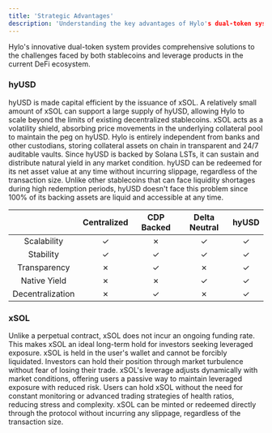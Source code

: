```yaml
---
title: 'Strategic Advantages'
description: 'Understanding the key advantages of Hylo's dual-token system'
---
```


Hylo's innovative dual-token system provides comprehensive solutions to the challenges faced by both stablecoins and leverage products in the current DeFi ecosystem.

### hyUSD

<CardGroup>
  <Card title="Scalability" icon="chart-line">
    hyUSD is made capital efficient by the issuance of xSOL. A relatively small amount of xSOL can support a large supply of hyUSD, allowing Hylo to scale beyond the limits of existing decentralized stablecoins.
  </Card>
  <Card title="Stability" icon="shield">
    xSOL acts as a volatility shield, absorbing price movements in the underlying collateral pool to maintain the peg on hyUSD.
  </Card>
  <Card title="Censorship Resistance" icon="lock">
    Hylo is entirely independent from banks and other custodians, storing collateral assets on chain in transparent and 24/7 auditable vaults.
  </Card>
  <Card title="Native Yield" icon="money-bill-trend-up">
    Since hyUSD is backed by Solana LSTs, it can sustain and distribute natural yield in any market condition.
  </Card>
</CardGroup>
<Card title="Deep Liquidity" icon="water">
    hyUSD can be redeemed for its net asset value at any time without incurring slippage, regardless of the transaction size. Unlike other stablecoins that can face liquidity shortages during high redemption periods, hyUSD doesn't face this problem since 100% of its backing assets are liquid and accessible at any time.
</Card>

|                    | Centralized     | CDP Backed      | Delta Neutral    | hyUSD           |
|:------------------:|:---------------:|:---------------:|:----------------:|:---------------:|
| Scalability        | ✓               | ✗               | ✓                | ✓               |
| Stability          | ✓               | ✓               | ✓                | ✓               |
| Transparency       | ✗               | ✓               | ✗                | ✓               |
| Native Yield       | ✗               | ✗               | ✓                | ✓               |
| Decentralization   | ✗               | ✓               | ✗                | ✓               |
### xSOL

<CardGroup>
  <Card title="No Funding Rate" icon="coins">
    Unlike a perpetual contract, xSOL does not incur an ongoing funding rate. This makes xSOL an ideal long-term hold for investors seeking leveraged exposure.
  </Card>
  <Card title="No Liquidation Risk" icon="lock">
    xSOL is held in the user's wallet and cannot be forcibly liquidated. Investors can hold their position through market turbulence without fear of losing their trade.
  </Card>
  <Card title="Variable Leverage" icon="gauge">
    xSOL's leverage adjusts dynamically with market conditions, offering users a passive way to maintain leveraged exposure with reduced risk.
  </Card>
  <Card title="Passive Management" icon="brain">
    Users can hold xSOL without the need for constant monitoring or advanced trading strategies of health ratios, reducing stress and complexity.
  </Card>
</CardGroup>
<Card title="No Slippage" icon="droplet">
  xSOL can be minted or redeemed directly through the protocol without incurring any slippage, regardless of the transaction size.
</Card>